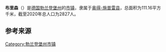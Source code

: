 {{noteTA|G1=德国地名|G2=Landkreis|G3=单位}}
{{Infobox settlement
| name = 布里森
| native_name = {{lang|de|Briesen}}
| settlement_type = {{GER}}[[市镇_(德国)|市镇]]
| image_skyline = 
| image_caption = 
| image_flag = 
| image_seal = Wappen Briesen (Mark).png
| image_map = Briesen (Mark) in LOS.PNG
| map_caption = 布里森在奥得-施普雷县的位置
| pushpin_map = Germany
| pushpin_relief = Relief Map of Germany.svg
| pushpin_label_position = top
| pushpin_map_caption = 布里森在德国的位置
| subdivision_type = 国家
| subdivision_name = {{GER}}
| subdivision_type1 = [[联邦州_(德国)|州]]
| subdivision_name1 = [[勃兰登堡州|勃兰登堡州]]
| subdivision_type2 = [[县_(德国)|县]]
| subdivision_name2 = [[奥得-施普雷县|奥得-施普雷县]]
| seat = Bahnhofstraße 3<br>15518 Briesen (Mark)
| leader_party = [[无党籍|无党籍]]
| leader_title = [[市长|市长]]
| leader_name = Jörg Bredow
| elevation_m = 43
| area_footnotes = 
| area_total_km2 = 111.16
| population_as_of = 2019年12月31日
| population_footnotes = 
| population_total = 2827
| population_density_km2 = auto
| timezone = [[欧洲中部时间|CET]]
| utc_offset = +1
| timezone_DST = [[欧洲中部夏令时间|CEST]]
| utc_offset_DST = +2
| coordinates = {{coord|52|20|00|N|14|17|00|E|display=inline,title|region:DE_type:city}}
| postal_code_type = [[德国邮政编码列表|邮政编码]]
| postal_code = 15518
| registration_plate_type = [[德国车辆号牌|车辆号牌]]
| registration_plate = LOS, BSK, EH, FW
| blank_name = 分区
| blank_info = 5个地区
| website = 
| footnotes = 资料最后更新：{{date|2021-01-31|iso}}
}}
'''布里森'''（{{lang-de|Briesen}}）是[[德国|德国]][[勃兰登堡州|勃兰登堡州]]的[[市镇_(德国)|市镇]]，隶属于[[奥得-施普雷县|奥得-施普雷县]]，总面积为111.16平方千米，截至2020年总人口为2827人。

== 参考来源 ==
{{reflist}}

{{奥得-施普雷县行政区划}}
{{Authority control}}
{{DEFAULTSORT:Briesen}}
[[Category:勃兰登堡州市镇|Category:勃兰登堡州市镇]]